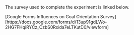 The survey used to complete the experiment is linked below.

[Google Forms Influences on Goal Orientation Survey][https://docs.google.com/forms/d/13up91gdLWo-2HG7FHqiRYCz_CzbS0Rxida7eLTKutD0/viewform]
